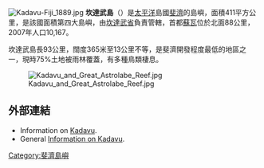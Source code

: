 [[Image:Kadavu-Fiji_1889.jpg|right]]
'''坎達武島'''（{{lang-fj|Kadavu Island}}）是[[太平洋|太平洋]]島國[[斐濟|斐濟]]的島嶼，面積411平方公里，是該國面積第四大島嶼，由[[坎達武省|坎達武省]]負責管轄，首都[[蘇瓦|蘇瓦]]位於北面88公里，2007年人口10,167。

坎達武島長93公里，闊度365米至13公里不等，是斐濟開發程度最低的地區之一，現時75%土地被雨林覆蓋，有多種鳥類棲息。

[[Image:Kadavu_and_Great_Astrolabe_Reef.jpg|thumb]]

==外部連結==
* Information on [http://www.britannica.com/eb/article-9044274/Kadavu Kadavu]{{Wayback|url=http://www.britannica.com/eb/article-9044274/Kadavu |date=20081006122226 }}.
* General [https://web.archive.org/web/20070429120946/http://www.fiji-islands.com.au/kadavu/island-guide.cfm Information on Kadavu].

{{Coord|19|3|S|178|15|E}}

{{Fiji-stub}}
{{斐濟島嶼}}
{{Authority control}}

[[Category:斐濟島嶼|Category:斐濟島嶼]]
